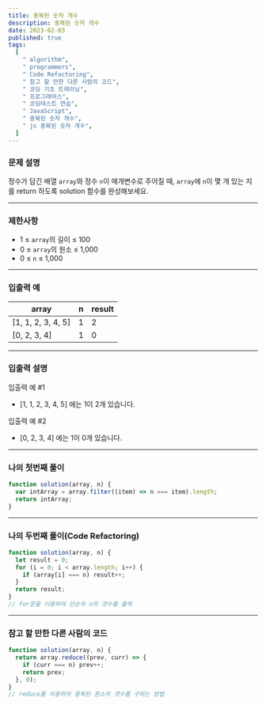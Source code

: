 ```yaml
---
title: 중복된 숫자 개수
description: 중복된 숫자 개수
date: 2023-02-03
published: true
tags:
  [
    " algorithm",
    " programmers",
    " Code Refactoring",
    " 참고 할 만한 다른 사람의 코드",
    " 코딩 기초 트레이닝",
    " 프로그래머스",
    " 코딩테스트 연습",
    " JavaScript",
    " 중복된 숫자 개수",
    " js 중복된 숫자 개수",
  ]
---
```


### 문제 설명

정수가 담긴 배열 `array`와 정수 `n`이 매개변수로 주어질 때, `array`에 `n`이 몇 개 있는 지를 return 하도록 solution 함수를 완성해보세요.

---

### 제한사항

- 1 ≤ `array`의 길이 ≤ 100
- 0 ≤ `array`의 원소 ≤ 1,000
- 0 ≤ `n` ≤ 1,000

---

### 입출력 예

| array              | n   | result |
| ------------------ | --- | ------ |
| [1, 1, 2, 3, 4, 5] | 1   | 2      |
| [0, 2, 3, 4]       | 1   | 0      |

---

### 입출력 설명

입출력 예 #1

- [1, 1, 2, 3, 4, 5] 에는 1이 2개 있습니다.

입출력 예 #2

- [0, 2, 3, 4] 에는 1이 0개 있습니다.

---

### 나의 첫번째 풀이

```jsx
function solution(array, n) {
  var intArray = array.filter((item) => n === item).length;
  return intArray;
}
```

---

### 나의 두번째 풀이(Code Refactoring)

```jsx
function solution(array, n) {
  let result = 0;
  for (i = 0; i < array.length; i++) {
    if (array[i] === n) result++;
  }
  return result;
}
// for문을 이용하여 단순히 n의 갯수를 출력
```

---

### 참고 할 만한 다른 사람의 코드

```jsx
function solution(array, n) {
  return array.reduce((prev, curr) => {
    if (curr === n) prev++;
    return prev;
  }, 0);
}
// reduce를 이용하여 중복된 원소의 갯수를 구하는 방법
```
